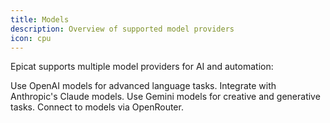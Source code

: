 ```yaml
---
title: Models
description: Overview of supported model providers
icon: cpu
---
```


Epicat supports multiple model providers for AI and automation:

<CardGroup cols={2}>
  <Card title="OpenAI" icon="brain-circuit" href="/models/openai">
    Use OpenAI models for advanced language tasks.
  </Card>
  <Card title="Anthropic" icon="bot" href="/models/anthropic">
    Integrate with Anthropic's Claude models.
  </Card>
  <Card title="Gemini" icon="star" href="/models/gemini">
    Use Gemini models for creative and generative tasks.
  </Card>
  <Card title="OpenRouter" icon="router" href="/models/openrouter">
    Connect to models via OpenRouter.
  </Card>
</CardGroup>
